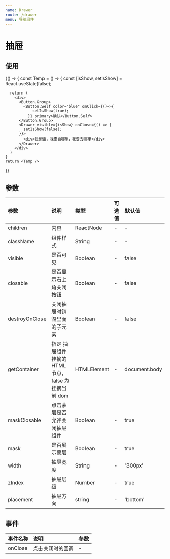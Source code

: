 ```yaml
---
name: Drawer
route: /drawer
menu: 导航组件
---
```



# 抽屉

## 使用
<Playground>
     {() => {
    const Temp = () => {
      const [isShow, setIsShow] = React.useState(false);

      return (
        <div>
          <Button.Group>
            <Button.Self color="blue" onClick={()=>{
                setIsShow(true);
              }} primary>确认</Button.Self>
          </Button.Group>
          <Drawer visible={isShow} onClose={() => {
            setIsShow(false);
          }}>
            <div>我是谁，我来自哪里，我要去哪里</div>
          </Drawer>
        </div>
      )
    }
    return <Temp />
  }}
</Playground>


## 参数
| 参数 | 说明 | 类型 | 可选值 | 默认值 |
| :--- | :--- | :--- | :--- | :--- |
| children | 内容 | ReactNode | - | - |
| className | 组件样式 | String | - | - |
| visible | 是否可见 | Boolean | - | false | 
| closable | 是否显示右上角关闭按钮 | Boolean | - | false |
| destroyOnClose | 关闭抽屉时销毁里面的子元素 | Boolean | - | false |
| getContainer | 指定 抽屉组件 挂摘的HTML 节点， false 为挂摘当前 dom | HTMLElement | - | document.body |
| maskClosable | 点击蒙层是否允许关闭抽屉组件 | Boolean | - | true |
| mask | 是否展示蒙层 | Boolean | - | true |
| width | 抽屉宽度 | String | - | '300px' |
| zIndex | 抽屉层级 | Number | - | true |
| placement | 抽屉方向 | string | - | 'bottom' |


## 事件
| 事件名称 | 说明 | 参数 |
| :--- | :--- | :--- |
| onClose | 点击关闭时的回调 | - |